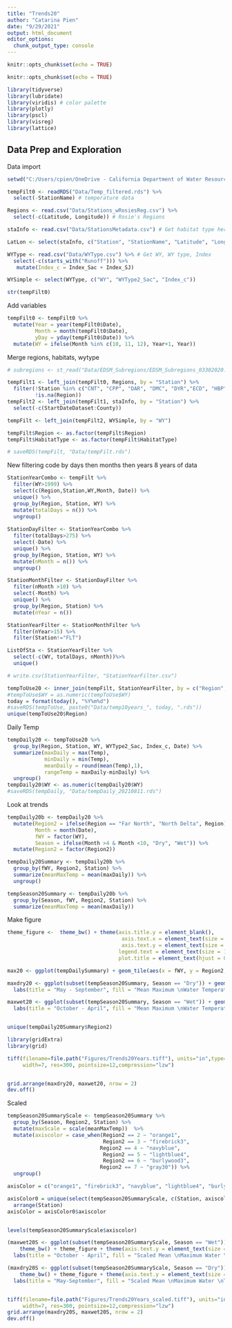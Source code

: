 ```yaml
---
title: "Trends20"
author: "Catarina Pien"
date: "9/29/2021"
output: html_document
editor_options: 
  chunk_output_type: console
---
```


```r
knitr::opts_chunk$set(echo = TRUE)
```


```r
knitr::opts_chunk$set(echo = TRUE)

library(tidyverse)
library(lubridate)
library(viridis) # color palette
library(plotly)
library(pscl)
library(visreg)
library(lattice)
```

## Data Prep and Exploration
Data import
```r
setwd("C:/Users/cpien/OneDrive - California Department of Water Resources/Work/ClimateChange/R_code/TempSynthesis/")

tempFilt0 <- readRDS("Data/Temp_filtered.rds") %>%
  select(-StationName) # temperature data 

Regions <- read.csv("Data/Stations_wRosiesReg.csv") %>%
  select(-c(Latitude, Longitude)) # Rosie's Regions

staInfo <- read.csv("Data/StationsMetadata.csv") # Get habitat type here

LatLon <- select(staInfo, c("Station", "StationName", "Latitude", "Longitude"))

WYType <- read.csv("Data/WYType.csv") %>% # Get WY, WY type, Index 
  select(-c(starts_with("Runoff"))) %>%
   mutate(Index_c = Index_Sac + Index_SJ) 

WYSimple <- select(WYType, c("WY", "WYType2_Sac", "Index_c"))

str(tempFilt0)
```

Add variables
```r
tempFilt0 <- tempFilt0 %>%
  mutate(Year = year(tempFilt0$Date),
         Month = month(tempFilt0$Date),
         yDay = yday(tempFilt0$Date)) %>%
  mutate(WY = ifelse(Month %in% c(10, 11, 12), Year+1, Year))
```

Merge regions, habitats, wytype
```r
# subregions <- st_read("Data/EDSM_Subregions/EDSM_Subregions_03302020.shp")

tempFilt1 <- left_join(tempFilt0, Regions, by = "Station") %>%
  filter(!Station %in% c("CNT", "CPP", "DAR", "DMC", "DYR","ECD", "HBP", "ROR", "DV7", "FLT"),
         !is.na(Region)) 
tempFilt2 <- left_join(tempFilt1, staInfo, by = "Station") %>%
  select(-c(StartDateDataset:County))

tempFilt <- left_join(tempFilt2, WYSimple, by = "WY") 

tempFilt$Region <- as.factor(tempFilt$Region)
tempFilt$HabitatType <- as.factor(tempFilt$HabitatType)

# saveRDS(tempFilt, "Data/tempFilt.rds")

```



New filtering code by days then months then years
8 years of data
```r
StationYearCombo <- tempFilt %>%
  filter(WY>1999) %>%
  select(c(Region,Station,WY,Month, Date)) %>%
  unique() %>%
  group_by(Region, Station, WY) %>%
  mutate(totalDays = n()) %>%
  ungroup() 
  
StationDayFilter <- StationYearCombo %>%
  filter(totalDays>275) %>%
  select(-Date) %>%
  unique() %>%
  group_by(Region, Station, WY) %>%
  mutate(nMonth = n()) %>%
  ungroup()

StationMonthFilter <- StationDayFilter %>%
  filter(nMonth >10) %>%
  select(-Month) %>%
  unique() %>%
  group_by(Region, Station) %>%
  mutate(nYear = n())

StationYearFilter <- StationMonthFilter %>%
  filter(nYear>15) %>%
  filter(Station!="FLT")

ListOfSta <- StationYearFilter %>%
  select(-c(WY, totalDays, nMonth))%>%
  unique() 

# write.csv(StationYearFilter, "StationYearFilter.csv")
```


```r
tempToUse20 <- inner_join(tempFilt, StationYearFilter, by = c("Region","Station", "WY")) 
#tempToUse$WY = as.numeric(tempToUse$WY)
today = format(today(), "%Y%m%d")
#saveRDS(tempToUse, paste0("Data/temp10years_", today, ".rds"))
unique(tempToUse20$Region)
```


Daily Temp
```r
tempDaily20 <- tempToUse20 %>%
  group_by(Region, Station, WY, WYType2_Sac, Index_c, Date) %>%
  summarize(maxDaily = max(Temp),
            minDaily = min(Temp),
            meanDaily = round(mean(Temp),1),
            rangeTemp = maxDaily-minDaily) %>%
  ungroup()
tempDaily20$WY <- as.numeric(tempDaily20$WY)
#saveRDS(tempDaily, "Data/tempDaily_20210811.rds")
```


Look at trends
```r
tempDaily20b <- tempDaily20 %>%
  mutate(Region2 = ifelse(Region == "Far North", "North Delta", Region),
         Month = month(Date),
         fWY = factor(WY),
         Season = ifelse(Month >4 & Month <10, "Dry", "Wet")) %>%
  mutate(Region2 = factor(Region2))

tempDaily20Summary <- tempDaily20b %>%
  group_by(fWY, Region2, Station) %>%
  summarize(meanMaxTemp = mean(maxDaily)) %>%
  ungroup()

tempSeason20Summary <- tempDaily20b %>%
  group_by(Season, fWY, Region2, Station) %>%
  summarize(meanMaxTemp = mean(maxDaily))
```


Make figure
```r
theme_figure <-  theme_bw() + theme(axis.title.y = element_blank(),                                 axis.title.x = element_blank(),legend.position = "right",
                                     axis.text.x = element_text(size = 10, angle= 90),
                                     axis.text.y = element_text(size = 10),
                                    legend.text = element_text(size = 12),
                                    plot.title = element_text(hjust = 0.5)) 

max20 <- ggplot(tempDailySummary) + geom_tile(aes(x = fWY, y = Region2, fill = meanMaxTemp)) + scale_fill_viridis(option = "magma")

maxdry20 <- ggplot(subset(tempSeason20Summary, Season == "Dry")) + geom_tile(aes(x = fWY, y = Station, fill = meanMaxTemp))  + scale_fill_viridis(option = "plasma")+
  labs(title = "May - September", fill = "Mean Maximum \nWater Temperature\n") + theme_figure

maxwet20 <- ggplot(subset(tempSeason20Summary, Season == "Wet")) + geom_tile(aes(x = fWY, y = Station, fill = meanMaxTemp))  + scale_fill_viridis(option = "mako") + theme_bw() + 
  labs(title = "October - April", fill = "Mean Maximum \nWater Temperature\n") + theme_figure


unique(tempDaily20Summary$Region2)
```

```r
library(gridExtra)
library(grid)

tiff(filename=file.path("Figures/Trends20Years.tiff"), units="in",type="cairo", bg="white", height=7, 
     width=7, res=300, pointsize=12,compression="lzw")


grid.arrange(maxdry20, maxwet20, nrow = 2)
dev.off()
```

Scaled
```r
tempSeason20SummaryScale <- tempSeason20Summary %>%
  group_by(Season, Region2, Station) %>%
  mutate(maxScale = scale(meanMaxTemp))  %>%
  mutate(axiscolor = case_when(Region2 == 2 ~ "orange1",
                               Region2 == 3 ~ "firebrick3",
                              Region2 == 4 ~ "navyblue",
                               Region2 == 5 ~ "lightblue4",
                               Region2 == 6 ~ "burlywood3",
                              Region2 == 7 ~ "gray30")) %>%
  ungroup() 

axisColor = c("orange1", "firebrick3", "navyblue", "lightblue4", "burlywood3", "gray30")

axisColor0 = unique(select(tempSeason20SummaryScale, c(Station, axiscolor))) %>%
  arrange(Station)
axisColor = axisColor0$axiscolor


levels(tempSeason20SummaryScale$axiscolor)

(maxwet20S <- ggplot(subset(tempSeason20SummaryScale, Season == "Wet")) + geom_tile(aes(x = fWY, y = Station, fill = maxScale))  + scale_fill_viridis(option = "mako") + 
    theme_bw() + theme_figure + theme(axis.text.y = element_text(size = 10, color = axisColor)) +
  labs(title = "October - April", fill = "Scaled Mean \nMaximum Water \nTemperature\n"))

(maxdry20S <- ggplot(subset(tempSeason20SummaryScale, Season == "Dry")) + geom_tile(aes(x = fWY, y = Station, fill = maxScale))  + scale_fill_viridis(option = "plasma") + 
    theme_bw() + theme_figure + theme(axis.text.y = element_text(size = 10, color = axisColor)) +
  labs(title = "May-September", fill = "Scaled Mean \nMaximum Water \nTemperature\n") )


tiff(filename=file.path("Figures/Trends20Years_scaled.tiff"), units="in",type="cairo", bg="white", height=7, 
     width=7, res=300, pointsize=12,compression="lzw")
grid.arrange(maxdry20S, maxwet20S, nrow = 2)
dev.off()

```

